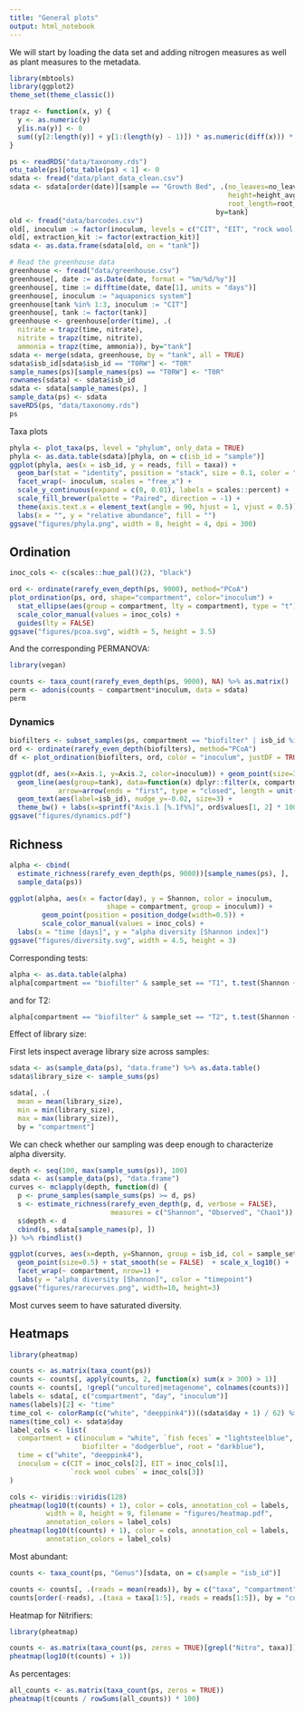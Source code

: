 ```yaml
---
title: "General plots"
output: html_notebook
---
```


We will start by loading the data set and adding nitrogen measures as well as plant measures to the metadata.

```r
library(mbtools)
library(ggplot2)
theme_set(theme_classic())

trapz <- function(x, y) {
  y <- as.numeric(y)
  y[is.na(y)] <- 0
  sum((y[2:length(y)] + y[1:(length(y) - 1)]) * as.numeric(diff(x))) * 0.5
}

ps <- readRDS("data/taxonomy.rds")
otu_table(ps)[otu_table(ps) < 1] <- 0
sdata <- fread("data/plant_data_clean.csv")
sdata <- sdata[order(date)][sample == "Growth Bed", .(no_leaves=no_leaves_avg[.N], 
                                                      height=height_avg[.N], 
                                                      root_length=root_length_avg[.N]), 
                                                   by=tank]
old <- fread("data/barcodes.csv")
old[, inoculum := factor(inoculum, levels = c("CIT", "EIT", "rock wool cubes"))]
old[, extraction_kit := factor(extraction_kit)]
sdata <- as.data.frame(sdata[old, on = "tank"])

# Read the greenhouse data
greenhouse <- fread("data/greenhouse.csv")
greenhouse[, date := as.Date(date, format = "%m/%d/%y")]
greenhouse[, time := difftime(date, date[1], units = "days")]
greenhouse[, inoculum := "aquaponics system"]
greenhouse[tank %in% 1:3, inoculum := "CIT"]
greenhouse[, tank := factor(tank)]
greenhouse <- greenhouse[order(time), .(
  nitrate = trapz(time, nitrate), 
  nitrite = trapz(time, nitrite),
  ammonia = trapz(time, ammonia)), by="tank"]
sdata <- merge(sdata, greenhouse, by = "tank", all = TRUE)
sdata$isb_id[sdata$isb_id == "T0RW"] <- "T0R"
sample_names(ps)[sample_names(ps) == "T0RW"] <- "T0R"
rownames(sdata) <- sdata$isb_id
sdata <- sdata[sample_names(ps), ]
sample_data(ps) <- sdata
saveRDS(ps, "data/taxonomy.rds")
ps
```

Taxa plots

```r
phyla <- plot_taxa(ps, level = "phylum", only_data = TRUE)
phyla <- as.data.table(sdata)[phyla, on = c(isb_id = "sample")]
ggplot(phyla, aes(x = isb_id, y = reads, fill = taxa)) + 
  geom_bar(stat = "identity", position = "stack", size = 0.1, color = "white") +
  facet_wrap(~ inoculum, scales = "free_x") + 
  scale_y_continuous(expand = c(0, 0.01), labels = scales::percent) +
  scale_fill_brewer(palette = "Paired", direction = -1) +
  theme(axis.text.x = element_text(angle = 90, hjust = 1, vjust = 0.5)) +
  labs(x = "", y = "relative abundance", fill = "")
ggsave("figures/phyla.png", width = 8, height = 4, dpi = 300)
```

## Ordination

```r
inoc_cols <- c(scales::hue_pal()(2), "black")

ord <- ordinate(rarefy_even_depth(ps, 9000), method="PCoA")
plot_ordination(ps, ord, shape="compartment", color="inoculum") + 
  stat_ellipse(aes(group = compartment, lty = compartment), type = "t") +
  scale_color_manual(values = inoc_cols) +
  guides(lty = FALSE)
ggsave("figures/pcoa.svg", width = 5, height = 3.5)
```

And the corresponding PERMANOVA:

```r
library(vegan)

counts <- taxa_count(rarefy_even_depth(ps, 9000), NA) %>% as.matrix()
perm <- adonis(counts ~ compartment*inoculum, data = sdata)
perm
```

### Dynamics

```r
biofilters <- subset_samples(ps, compartment == "biofilter" | isb_id %in% c("T0B", "T0Comm"))
ord <- ordinate(rarefy_even_depth(biofilters), method="PCoA")
df <- plot_ordination(biofilters, ord, color = "inoculum", justDF = TRUE)

ggplot(df, aes(x=Axis.1, y=Axis.2, color=inoculum)) + geom_point(size=3, alpha=0.5) + 
  geom_line(aes(group=tank), data=function(x) dplyr::filter(x, compartment == "biofilter"), 
            arrow=arrow(ends = "first", type = "closed", length = unit(0.2, "cm"))) + 
  geom_text(aes(label=isb_id), nudge_y=-0.02, size=3) +
  theme_bw() + labs(x=sprintf("Axis.1 [%.1f%%]", ord$values[1, 2] * 100), y=sprintf("Axis.2 [%.1f%%]", ord$values[2, 2] * 100))
ggsave("figures/dynamics.pdf")
```

## Richness

```r
alpha <- cbind(
  estimate_richness(rarefy_even_depth(ps, 9000))[sample_names(ps), ], 
  sample_data(ps))

ggplot(alpha, aes(x = factor(day), y = Shannon, color = inoculum, 
                        shape = compartment, group = inoculum)) +        
        geom_point(position = position_dodge(width=0.5)) +
        scale_color_manual(values = inoc_cols) +
  labs(x = "time [days]", y = "alpha diversity [Shannon index]")
ggsave("figures/diversity.svg", width = 4.5, height = 3)
```

Corresponding tests:

```r
alpha <- as.data.table(alpha)
alpha[compartment == "biofilter" & sample_set == "T1", t.test(Shannon ~ inoculum)]
```

and for T2:

```r
alpha[compartment == "biofilter" & sample_set == "T2", t.test(Shannon ~ inoculum)]
```

Effect of library size:

First lets inspect average library size across samples:

```r
sdata <- as(sample_data(ps), "data.frame") %>% as.data.table()
sdata$library_size <- sample_sums(ps)

sdata[, .(
  mean = mean(library_size), 
  min = min(library_size), 
  max = max(library_size)),
  by = "compartment"]
```

We can check whether our sampling was deep enough to characterize alpha diversity.

```r
depth <- seq(100, max(sample_sums(ps)), 100)
sdata <- as(sample_data(ps), "data.frame")
curves <- mclapply(depth, function(d) {
  p <- prune_samples(sample_sums(ps) >= d, ps)
  s <- estimate_richness(rarefy_even_depth(p, d, verbose = FALSE), 
                         measures = c("Shannon", "Observed", "Chao1"))
  s$depth <- d
  cbind(s, sdata[sample_names(p), ])
}) %>% rbindlist()
```

```r
ggplot(curves, aes(x=depth, y=Shannon, group = isb_id, col = sample_set)) + 
  geom_point(size=0.5) + stat_smooth(se = FALSE)  + scale_x_log10() +
  facet_wrap(~ compartment, nrow=1) +
  labs(y = "alpha diversity [Shannon]", color = "timepoint")
ggsave("figures/rarecurves.png", width=10, height=3)
```

Most curves seem to have saturated diversity.

## Heatmaps

```r
library(pheatmap)

counts <- as.matrix(taxa_count(ps))
counts <- counts[, apply(counts, 2, function(x) sum(x > 300) > 1)]
counts <- counts[, !grepl("uncultured|metagenome", colnames(counts))]
labels <- sdata[, c("compartment", "day", "inoculum")]
names(labels)[2] <- "time"
time_col <- colorRamp(c("white", "deeppink4"))((sdata$day + 1) / 62) %>% rgb(max = 255)
names(time_col) <- sdata$day
label_cols <- list(
  compartment = c(inoculum = "white", `fish feces` = "lightsteelblue",
                  biofilter = "dodgerblue", root = "darkblue"),
  time = c("white", "deeppink4"),
  inoculum = c(CIT = inoc_cols[2], EIT = inoc_cols[1], 
               `rock wool cubes` = inoc_cols[3])
)

cols <- viridis::viridis(128) 
pheatmap(log10(t(counts) + 1), color = cols, annotation_col = labels,
         width = 8, height = 9, filename = "figures/heatmap.pdf",
         annotation_colors = label_cols)
pheatmap(log10(t(counts) + 1), color = cols, annotation_col = labels,
         annotation_colors = label_cols)
```

Most abundant:

```r
counts <- taxa_count(ps, "Genus")[sdata, on = c(sample = "isb_id")]

counts <- counts[, .(reads = mean(reads)), by = c("taxa", "compartment")]
counts[order(-reads), .(taxa = taxa[1:5], reads = reads[1:5]), by = "compartment"]
```

Heatmap for Nitrifiers:

```r
library(pheatmap)

counts <- as.matrix(taxa_count(ps, zeros = TRUE)[grepl("Nitro", taxa)])
pheatmap(log10(t(counts) + 1))
```

As percentages:

```r
all_counts <- as.matrix(taxa_count(ps, zeros = TRUE))
pheatmap(t(counts / rowSums(all_counts)) * 100)
```